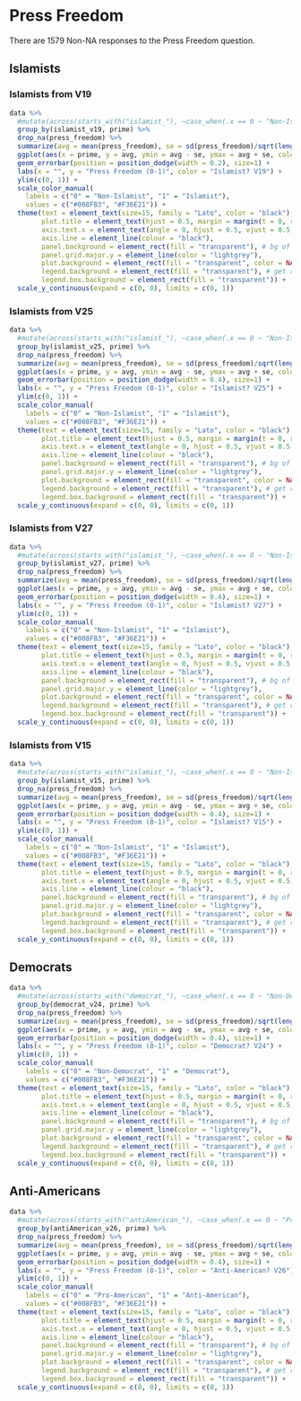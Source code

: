 # Press Freedom

There are 1579 Non-NA responses to the Press Freedom question. 

## Islamists

### Islamists from V19

```r

data %>% 
  #mutate(across(starts_with("islamist_"), ~case_when(.x == 0 ~ "Non-Islamist", .x == 1 ~ "Islamist"))) %>%
  group_by(islamist_v19, prime) %>%
  drop_na(press_freedom) %>% 
  summarize(avg = mean(press_freedom), se = sd(press_freedom)/sqrt(length(press_freedom))) %>%
  ggplot(aes(x = prime, y = avg, ymin = avg - se, ymax = avg + se, color = islamist_v19)) +
  geom_errorbar(position = position_dodge(width = 0.2), size=1) +
  labs(x = "", y = "Press Freedom (0-1)", color = "Islamist? V19") +
  ylim(c(0, 1)) +
  scale_color_manual(
    labels = c("0" = "Non-Islamist", "1" = "Islamist"), 
    values = c("#008FB3", "#F36E21")) +
  theme(text = element_text(size=15, family = "Lato", color = "black"), 
        plot.title = element_text(hjust = 0.5, margin = margin(t = 0, r = 0, b = 20, l = 0)),
        axis.text.x = element_text(angle = 0, hjust = 0.5, vjust = 0.5, color = "black"),
        axis.line = element_line(colour = "black"),
        panel.background = element_rect(fill = "transparent"), # bg of the panel
        panel.grid.major.y = element_line(color = "lightgrey"),
        plot.background = element_rect(fill = "transparent", color = NA), # bg of the plot
        legend.background = element_rect(fill = "transparent"), # get rid of legend bg
        legend.box.background = element_rect(fill = "transparent")) +
  scale_y_continuous(expand = c(0, 0), limits = c(0, 1))

```

### Islamists from V25

```r

data %>% 
  #mutate(across(starts_with("islamist_"), ~case_when(.x == 0 ~ "Non-Islamist", .x == 1 ~ "Islamist"))) %>%
  group_by(islamist_v25, prime) %>%
  drop_na(press_freedom) %>% 
  summarize(avg = mean(press_freedom), se = sd(press_freedom)/sqrt(length(press_freedom))) %>%
  ggplot(aes(x = prime, y = avg, ymin = avg - se, ymax = avg + se, color = islamist_v25)) + 
  geom_errorbar(position = position_dodge(width = 0.4), size=1) +
  labs(x = "", y = "Press Freedom (0-1)", color = "Islamist? V25") +
  ylim(c(0, 1)) +
  scale_color_manual(
    labels = c("0" = "Non-Islamist", "1" = "Islamist"), 
    values = c("#008FB3", "#F36E21")) +
  theme(text = element_text(size=15, family = "Lato", color = "black"), 
        plot.title = element_text(hjust = 0.5, margin = margin(t = 0, r = 0, b = 20, l = 0)),
        axis.text.x = element_text(angle = 0, hjust = 0.5, vjust = 0.5, color = "black"),
        axis.line = element_line(colour = "black"),
        panel.background = element_rect(fill = "transparent"), # bg of the panel
        panel.grid.major.y = element_line(color = "lightgrey"),
        plot.background = element_rect(fill = "transparent", color = NA), # bg of the plot
        legend.background = element_rect(fill = "transparent"), # get rid of legend bg
        legend.box.background = element_rect(fill = "transparent")) +
  scale_y_continuous(expand = c(0, 0), limits = c(0, 1))


```

### Islamists from V27

```r

data %>% 
  #mutate(across(starts_with("islamist_"), ~case_when(.x == 0 ~ "Non-Islamist", .x == 1 ~ "Islamist"))) %>%
  group_by(islamist_v27, prime) %>%
  drop_na(press_freedom) %>% 
  summarize(avg = mean(press_freedom), se = sd(press_freedom)/sqrt(length(press_freedom))) %>%
  ggplot(aes(x = prime, y = avg, ymin = avg - se, ymax = avg + se, color = islamist_v27)) + 
  geom_errorbar(position = position_dodge(width = 0.4), size=1) +
  labs(x = "", y = "Press Freedom (0-1)", color = "Islamist? V27") +
  ylim(c(0, 1)) +
  scale_color_manual(
    labels = c("0" = "Non-Islamist", "1" = "Islamist"), 
    values = c("#008FB3", "#F36E21")) +
  theme(text = element_text(size=15, family = "Lato", color = "black"), 
        plot.title = element_text(hjust = 0.5, margin = margin(t = 0, r = 0, b = 20, l = 0)),
        axis.text.x = element_text(angle = 0, hjust = 0.5, vjust = 0.5, color = "black"),
        axis.line = element_line(colour = "black"),
        panel.background = element_rect(fill = "transparent"), # bg of the panel
        panel.grid.major.y = element_line(color = "lightgrey"),
        plot.background = element_rect(fill = "transparent", color = NA), # bg of the plot
        legend.background = element_rect(fill = "transparent"), # get rid of legend bg
        legend.box.background = element_rect(fill = "transparent")) +
  scale_y_continuous(expand = c(0, 0), limits = c(0, 1))


```

### Islamists from V15

```r

data %>% 
  #mutate(across(starts_with("islamist_"), ~case_when(.x == 0 ~ "Non-Islamist", .x == 1 ~ "Islamist"))) %>%
  group_by(islamist_v15, prime) %>%
  drop_na(press_freedom) %>% 
  summarize(avg = mean(press_freedom), se = sd(press_freedom)/sqrt(length(press_freedom))) %>%
  ggplot(aes(x = prime, y = avg, ymin = avg - se, ymax = avg + se, color = islamist_v15)) + 
  geom_errorbar(position = position_dodge(width = 0.4), size=1) +
  labs(x = "", y = "Press Freedom (0-1)", color = "Islamist? V15") +
  ylim(c(0, 1)) +
  scale_color_manual(
    labels = c("0" = "Non-Islamist", "1" = "Islamist"), 
    values = c("#008FB3", "#F36E21")) +
  theme(text = element_text(size=15, family = "Lato", color = "black"), 
        plot.title = element_text(hjust = 0.5, margin = margin(t = 0, r = 0, b = 20, l = 0)),
        axis.text.x = element_text(angle = 0, hjust = 0.5, vjust = 0.5, color = "black"),
        axis.line = element_line(colour = "black"),
        panel.background = element_rect(fill = "transparent"), # bg of the panel
        panel.grid.major.y = element_line(color = "lightgrey"),
        plot.background = element_rect(fill = "transparent", color = NA), # bg of the plot
        legend.background = element_rect(fill = "transparent"), # get rid of legend bg
        legend.box.background = element_rect(fill = "transparent")) +
  scale_y_continuous(expand = c(0, 0), limits = c(0, 1))


```

## Democrats

```r

data %>% 
  #mutate(across(starts_with("democrat_"), ~case_when(.x == 0 ~ "Non-Democrat", .x == 1 ~ "Democrat"))) %>%
  group_by(democrat_v24, prime) %>%
  drop_na(press_freedom) %>% 
  summarize(avg = mean(press_freedom), se = sd(press_freedom)/sqrt(length(press_freedom))) %>%
  ggplot(aes(x = prime, y = avg, ymin = avg - se, ymax = avg + se, color = democrat_v24)) + 
  geom_errorbar(position = position_dodge(width = 0.4), size=1) +
  labs(x = "", y = "Press Freedom (0-1)", color = "Democrat? V24") +
  ylim(c(0, 1)) +
  scale_color_manual(
    labels = c("0" = "Non-Democrat", "1" = "Democrat"), 
    values = c("#008FB3", "#F36E21")) +
  theme(text = element_text(size=15, family = "Lato", color = "black"), 
        plot.title = element_text(hjust = 0.5, margin = margin(t = 0, r = 0, b = 20, l = 0)),
        axis.text.x = element_text(angle = 0, hjust = 0.5, vjust = 0.5, color = "black"),
        axis.line = element_line(colour = "black"),
        panel.background = element_rect(fill = "transparent"), # bg of the panel
        panel.grid.major.y = element_line(color = "lightgrey"),
        plot.background = element_rect(fill = "transparent", color = NA), # bg of the plot
        legend.background = element_rect(fill = "transparent"), # get rid of legend bg
        legend.box.background = element_rect(fill = "transparent")) +
  scale_y_continuous(expand = c(0, 0), limits = c(0, 1))


```

## Anti-Americans

```r

data %>% 
  #mutate(across(starts_with("antiAmerican_"), ~case_when(.x == 0 ~ "Pro-American", .x == 1 ~ "Anti-American"))) %>%
  group_by(antiAmerican_v26, prime) %>%
  drop_na(press_freedom) %>% 
  summarize(avg = mean(press_freedom), se = sd(press_freedom)/sqrt(length(press_freedom))) %>%
  ggplot(aes(x = prime, y = avg, ymin = avg - se, ymax = avg + se, color = antiAmerican_v26)) + 
  geom_errorbar(position = position_dodge(width = 0.4), size=1) +
  labs(x = "", y = "Press Freedom (0-1)", color = "Anti-American? V26") +
  ylim(c(0, 1)) +
  scale_color_manual(
    labels = c("0" = "Pro-American", "1" = "Anti-American"), 
    values = c("#008FB3", "#F36E21")) +
  theme(text = element_text(size=15, family = "Lato", color = "black"), 
        plot.title = element_text(hjust = 0.5, margin = margin(t = 0, r = 0, b = 20, l = 0)),
        axis.text.x = element_text(angle = 0, hjust = 0.5, vjust = 0.5, color = "black"),
        axis.line = element_line(colour = "black"),
        panel.background = element_rect(fill = "transparent"), # bg of the panel
        panel.grid.major.y = element_line(color = "lightgrey"),
        plot.background = element_rect(fill = "transparent", color = NA), # bg of the plot
        legend.background = element_rect(fill = "transparent"), # get rid of legend bg
        legend.box.background = element_rect(fill = "transparent")) +
  scale_y_continuous(expand = c(0, 0), limits = c(0, 1))


```
